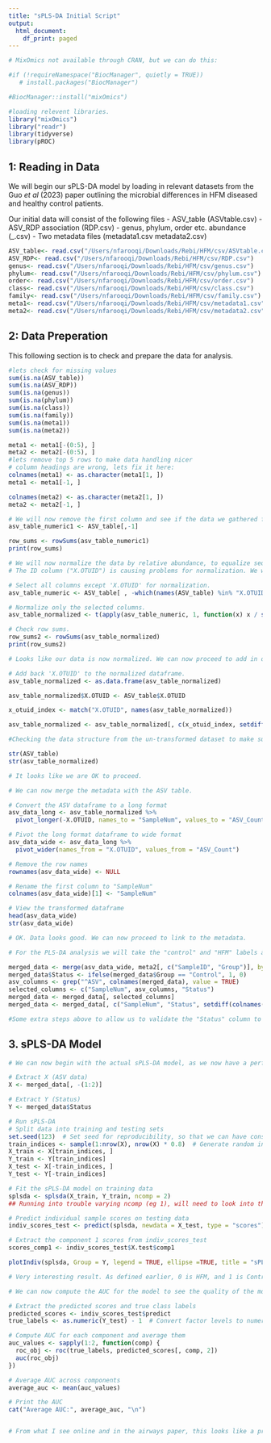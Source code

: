 ```yaml
---
title: "sPLS-DA Initial Script"
output:
  html_document:
    df_print: paged
---
```


```r

# MixOmics not available through CRAN, but we can do this:

#if (!requireNamespace("BiocManager", quietly = TRUE))
   # install.packages("BiocManager")

#BiocManager::install("mixOmics")

```

```r
#loading relevent libraries. 
library("mixOmics")
library("readr")
library(tidyverse)
library(pROC)


```

## 1: Reading in Data

We will begin our sPLS-DA model by loading in relevant datasets from the Guo *et al* (2023) paper outlining the microbial differences in HFM diseased and healthy control patients.

Our initial data will consist of the following files - ASV_table (ASVtable.csv) - ASV_RDP association (RDP.csv) - genus, phylum, order etc. abundance (\_.csv) - Two metadata files (metadata1.csv metadata2.csv)

```r
ASV_table<- read.csv("/Users/nfarooqi/Downloads/Rebi/HFM/csv/ASVtable.csv")
ASV_RDP<- read.csv("/Users/nfarooqi/Downloads/Rebi/HFM/csv/RDP.csv")
genus<- read.csv("/Users/nfarooqi/Downloads/Rebi/HFM/csv/genus.csv")
phylum<- read.csv("/Users/nfarooqi/Downloads/Rebi/HFM/csv/phylum.csv")
order<- read.csv("/Users/nfarooqi/Downloads/Rebi/HFM/csv/order.csv")
class<- read.csv("/Users/nfarooqi/Downloads/Rebi/HFM/csv/class.csv")
family<- read.csv("/Users/nfarooqi/Downloads/Rebi/HFM/csv/family.csv")
meta1<- read.csv("/Users/nfarooqi/Downloads/Rebi/HFM/csv/metadata1.csv")
meta2<- read.csv("/Users/nfarooqi/Downloads/Rebi/HFM/csv/metadata2.csv")

```

## 2: Data Preperation

This following section is to check and prepare the data for analysis.

```r
#lets check for missing values
sum(is.na(ASV_table))
sum(is.na(ASV_RDP))
sum(is.na(genus))
sum(is.na(phylum))
sum(is.na(class))
sum(is.na(family))
sum(is.na(meta1))
sum(is.na(meta2))
```

```r
meta1 <- meta1[-(0:5), ]
meta2 <- meta2[-(0:5), ]
#lets remove top 5 rows to make data handling nicer
# column headings are wrong, lets fix it here:
colnames(meta1) <- as.character(meta1[1, ])
meta1 <- meta1[-1, ]

colnames(meta2) <- as.character(meta2[1, ])
meta2 <- meta2[-1, ]
```

```r
# We will now remove the first column and see if the data we gathered from FigShare has been normalized using the row_sums function. As we can see from the output it is not normalized. 
asv_table_numeric1 <- ASV_table[,-1] 

row_sums <- rowSums(asv_table_numeric1)
print(row_sums)
```

```r
# We will now normalize the data by relative abundance, to equalize sequencing depth. 
# The ID column ("X.OTUID") is causing problems for normalization. We will remove it and add it in later. 

# Select all columns except 'X.OTUID' for normalization.
asv_table_numeric <- ASV_table[ , -which(names(ASV_table) %in% "X.OTUID")]

# Normalize only the selected columns.
asv_table_normalized <- t(apply(asv_table_numeric, 1, function(x) x / sum(x)))

# Check row sums.
row_sums2 <- rowSums(asv_table_normalized)
print(row_sums2)

# Looks like our data is now normalized. We can now proceed to add in our ID column back in the dataframe, and then continue our analysis. 
```

```r
# Add back 'X.OTUID' to the normalized dataframe.
asv_table_normalized <- as.data.frame(asv_table_normalized)

asv_table_normalized$X.OTUID <- ASV_table$X.OTUID

x_otuid_index <- match("X.OTUID", names(asv_table_normalized))

asv_table_normalized <- asv_table_normalized[, c(x_otuid_index, setdiff(1:ncol(asv_table_normalized), x_otuid_index))]
```

```r
#Checking the data structure from the un-transformed dataset to make sure it is the same as our new dataset. If there were deletions, then applying the ID column as shown above would result in incorrect ordering. 

str(ASV_table)
str(asv_table_normalized)

# It looks like we are OK to proceed. 
```

```r
# We can now merge the metadata with the ASV table. 

# Convert the ASV dataframe to a long format
asv_data_long <- asv_table_normalized %>%
  pivot_longer(-X.OTUID, names_to = "SampleNum", values_to = "ASV_Count")

# Pivot the long format dataframe to wide format
asv_data_wide <- asv_data_long %>%
  pivot_wider(names_from = "X.OTUID", values_from = "ASV_Count")

# Remove the row names
rownames(asv_data_wide) <- NULL

# Rename the first column to "SampleNum"
colnames(asv_data_wide)[1] <- "SampleNum"

# View the transformed dataframe
head(asv_data_wide)
str(asv_data_wide)

# OK. Data looks good. We can now proceed to link to the metadata. 
```

```r
# For the PLS-DA analysis we will take the "control" and "HFM" labels as the main elements of the discriminant analysis. In the following code, I will link the metadata to the sample numbers, and use a binary system to label each sample number as either "healthy" or "HFM". 

merged_data <- merge(asv_data_wide, meta2[, c("SampleID", "Group")], by.x = "SampleNum", by.y = "SampleID")
merged_data$Status <- ifelse(merged_data$Group == "Control", 1, 0)
asv_columns <- grep("^ASV", colnames(merged_data), value = TRUE)
selected_columns <- c("SampleNum", asv_columns, "Status")
merged_data <- merged_data[, selected_columns]
merged_data <- merged_data[, c("SampleNum", "Status", setdiff(colnames(merged_data), c("SampleNum", "Status")))]

#Some extra steps above to allow us to validate the "Status" column to make sure the binary designation is correct. It looks good so far. 

```

## 3. sPLS-DA Model

```r
# We can now begin with the actual sPLS-DA model, as we now have a perfect dataset to get started. 

# Extract X (ASV data)
X <- merged_data[, -(1:2)]

# Extract Y (Status)
Y <- merged_data$Status

# Run sPLS-DA
# Split data into training and testing sets
set.seed(123)  # Set seed for reproducibility, so that we can have consistent results below. 
train_indices <- sample(1:nrow(X), nrow(X) * 0.8)  # Generate random indices for training data
X_train <- X[train_indices, ]
Y_train <- Y[train_indices]
X_test <- X[-train_indices, ]
Y_test <- Y[-train_indices]

# Fit the sPLS-DA model on training data
splsda <- splsda(X_train, Y_train, ncomp = 2)
## Running into trouble varying ncomp (eg 1), will need to look into this further. 

# Predict individual sample scores on testing data
indiv_scores_test <- predict(splsda, newdata = X_test, type = "scores")

# Extract the component 1 scores from indiv_scores_test
scores_comp1 <- indiv_scores_test$X.test$comp1


```

```r
plotIndiv(splsda, Group = Y, legend = TRUE, ellipse =TRUE, title = "sPLS-DA", )

# Very interesting result. As defined earlier, 0 is HFM, and 1 is Control. Looks like there is a meaningful difference between the two groups.

```

```r

# We can now compute the AUC for the model to see the quality of the model. 

# Extract the predicted scores and true class labels
predicted_scores <- indiv_scores_test$predict
true_labels <- as.numeric(Y_test) - 1  # Convert factor levels to numeric (0, 1)

# Compute AUC for each component and average them
auc_values <- sapply(1:2, function(comp) {
  roc_obj <- roc(true_labels, predicted_scores[, comp, 2])
  auc(roc_obj)
})

# Average AUC across components
average_auc <- mean(auc_values)

# Print the AUC
cat("Average AUC:", average_auc, "\n")


# From what I see online and in the airways paper, this looks like a pretty good score. Model looks good (?). 

```
